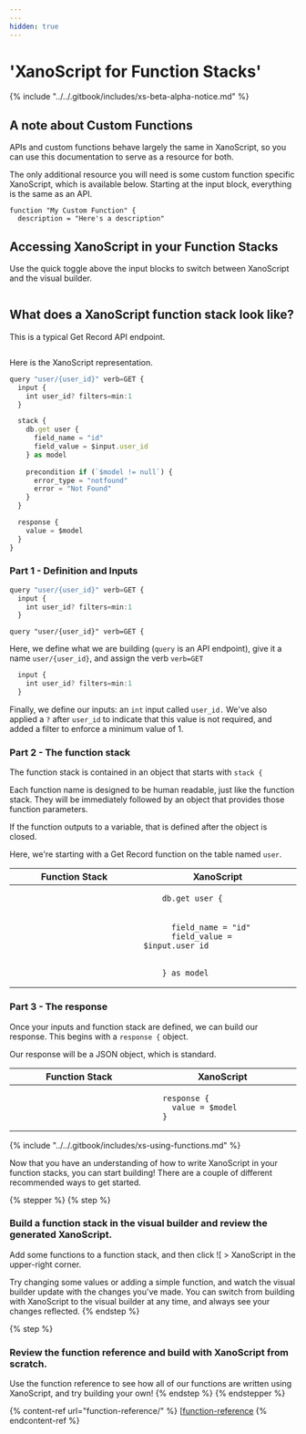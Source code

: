 ```yaml
---
---
hidden: true
---
```


# 'XanoScript for Function Stacks'

{% include "../../.gitbook/includes/xs-beta-alpha-notice.md" %}

<Info>

## A note about Custom Functions

APIs and custom functions behave largely the same in XanoScript, so you can use this documentation to serve as a resource for both.

The only additional resource you will need is some custom function specific XanoScript, which is available below. Starting at the input block, everything is the same as an API.

```
function "My Custom Function" {
  description = "Here's a description" 
```

</Info>

## Accessing XanoScript in your Function Stacks

Use the quick toggle above the input blocks to switch between XanoScript and the visual builder.

<figure><img src="../..//assets/CleanShot 2025-03-11 at 09.52.58.gif" alt="" /><figcaption></figcaption></figure>

## What does a XanoScript function stack look like?

This is a typical Get Record API endpoint.

<figure><img src="../..//assets/CleanShot 2025-03-11 at 09.54.26.png" alt="" /><figcaption></figcaption></figure>

Here is the XanoScript representation.

```javascript
query "user/{user_id}" verb=GET {
  input {
    int user_id? filters=min:1
  }

  stack {
    db.get user {
      field_name = "id"
      field_value = $input.user_id
    } as model
  
    precondition if (`$model != null`) {
      error_type = "notfound"
      error = "Not Found"
    }
  }

  response {
    value = $model
  }
}
```

### Part 1 - Definition and Inputs

```javascript
query "user/{user_id}" verb=GET {
  input {
    int user_id? filters=min:1
  }
```

`query "user/{user_id}" verb=GET {`

Here, we define what we are building (`query` is an API endpoint), give it a name `user/{user_id}`, and assign the verb `verb=GET`

```javascript
  input {
    int user_id? filters=min:1
  }
```

Finally, we define our inputs: an `int` input called `user_id.` We've also applied a `?` after `user_id` to indicate that this value is not required, and added a filter to enforce a minimum value of 1.

### Part 2 - The function stack

The function stack is contained in an object that starts with `stack {`

Each function name is designed to be human readable, just like the function stack. They will be immediately followed by an object that provides those function parameters.

If the function outputs to a variable, that is defined after the object is closed.

Here, we're starting with a Get Record function on the table named `user`. &#x20;

<table><thead><tr><th width="338.4896240234375">Function Stack</th><th width="391.0589599609375">XanoScript</th></tr></thead><tbody><tr><td><img src="../..//assets/image (85).png" alt="" data-size="original" /></td><td><pre><code>    db.get user {
</code></pre></td></tr><tr><td><img src="../..//assets/CleanShot 2025-03-11 at 09.57.55 (1).png" alt="" data-size="original" /></td><td><p></p><pre><code>      field_name = "id"
      field_value = $input.user_id
</code></pre></td></tr><tr><td><img src="../..//assets/image (86).png" alt="" data-size="original" /></td><td><pre><code>    } as model
</code></pre></td></tr></tbody></table>

### Part 3 - The response

Once your inputs and function stack are defined, we can build our response.  This begins with a  `response {` object.

Our response will be a JSON object, which is standard.

<table><thead><tr><th width="357.3203125">Function Stack</th><th width="369.5164794921875">XanoScript</th></tr></thead><tbody><tr><td><img src="../..//assets/CleanShot 2025-03-11 at 09.59.34.png" alt="" data-size="original" /></td><td><pre><code>  response {
    value = $model
  }
</code></pre></td></tr></tbody></table>

{% include "../../.gitbook/includes/xs-using-functions.md" %}

Now that you have an understanding of how to write XanoScript in your function stacks, you can start building! There are a couple of different recommended ways to get started.

{% stepper %}
{% step %}
### Build a function stack in the visual builder and review the generated XanoScript.

Add some functions to a function stack, and then click ![[](<../../.gitbook/assets/CleanShot 2025-03-10 at 08.08.53.png>) > XanoScript in the upper-right corner.

Try changing some values or adding a simple function, and watch the visual builder update with the changes you've made. You can switch from building with XanoScript to the visual builder at any time, and always see your changes reflected.
{% endstep %}

{% step %}
### Review the function reference and build with XanoScript from scratch.

Use the function reference to see how all of our functions are written using XanoScript, and try building your own!
{% endstep %}
{% endstepper %}

{% content-ref url="function-reference/" %}
[[function-reference](function-reference/)
{% endcontent-ref %}
